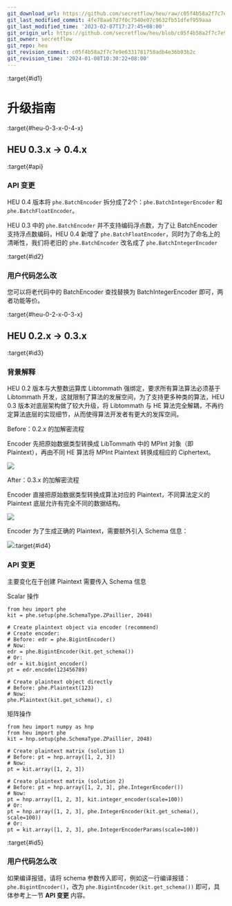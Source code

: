 ```yaml
---
git_download_url: https://github.com/secretflow/heu/raw/c05f4b58a2f7c7e9e6331781758adb4e36b03b2c/docs/references/upgrade_guide.rst
git_last_modified_commit: 4fe78aa67d7f0c7540e07c9632fb51dfef959aaa
git_last_modified_time: '2023-02-07T17:27:45+08:00'
git_origin_url: https://github.com/secretflow/heu/blob/c05f4b58a2f7c7e9e6331781758adb4e36b03b2c/docs/references/upgrade_guide.rst
git_owner: secretflow
git_repo: heu
git_revision_commit: c05f4b58a2f7c7e9e6331781758adb4e36b03b2c
git_revision_time: '2024-01-08T10:30:22+08:00'
---
```


:target{#id1}

# 升级指南

<style>
  {"\n    .red {color:#CC6600}\n    .blue {color:#6C8EBF}\n"}
</style>

:target{#heu-0-3-x-0-4-x}

## HEU 0.3.x → 0.4.x

:target{#api}

### API 变更

HEU 0.4 版本将 `phe.BatchEncoder` 拆分成了2个：`phe.BatchIntegerEncoder` 和 `phe.BatchFloatEncoder`。

HEU 0.3 中的 `phe.BatchEncoder` 并不支持编码浮点数，为了让 BatchEncoder 支持浮点数编码，HEU 0.4 新增了 `phe.BatchFloatEncoder`，同时为了命名上的清晰性，我们将老旧的 `phe.BatchEncoder` 改名成了 `phe.BatchIntegerEncoder`

:target{#id2}

### 用户代码怎么改

您可以将老代码中的 BatchEncoder 查找替换为 BatchIntegerEncoder 即可，两者功能等价。

:target{#heu-0-2-x-0-3-x}

## HEU 0.2.x → 0.3.x

:target{#id3}

### 背景解释

HEU 0.2 版本与大整数运算库 Libtommath 强绑定，要求所有算法算法必须基于 Libtommath 开发，这就限制了算法的发展空间，为了支持更多种类的算法，HEU 0.3 版本对底层架构做了较大升级，将 Libtommath 与 HE 算法完全解耦，不再约定算法底层的实现细节，从而使得算法开发者有更大的发挥空间。

Before：0.2.x 的加解密流程

Encoder 先把原始数据类型转换成 LibTommath 中的 MPInt 对象（即 Plaintext），再由不同 HE 算法将 MPInt Plaintext 转换成相应的 Ciphertext。

![](../_assets/0_2_flow.png)

After：0.3.x 的加解密流程

Encoder 直接把原始数据类型转换成算法对应的 Plaintext，不同算法定义的 Plaintext 底层允许有完全不同的数据结构。

![](../_assets/0_3_flow.png)

Encoder 为了生成正确的 Plaintext，需要额外引入 Schema 信息：

![](../_assets/0_3_encoder.png):target{#id4}

### API 变更

主要变化在于创建 Plaintext 需要传入 Schema 信息

Scalar 操作

```python3
from heu import phe
kit = phe.setup(phe.SchemaType.ZPaillier, 2048)

# Create plaintext object via encoder (recommend)
# Create encoder:
# Before: edr = phe.BigintEncoder()
# Now:
edr = phe.BigintEncoder(kit.get_schema())
# Or:
edr = kit.bigint_encoder()
pt = edr.encode(123456789)

# Create plaintext object directly
# Before: phe.Plaintext(123)
# Now:
phe.Plaintext(kit.get_schema(), c)
```

矩阵操作

```python3
from heu import numpy as hnp
from heu import phe
kit = hnp.setup(phe.SchemaType.ZPaillier, 2048)

# Create plaintext matrix (solution 1)
# Before: pt = hnp.array([1, 2, 3])
# Now:
pt = kit.array([1, 2, 3])

# Create plaintext matrix (solution 2)
# Before: pt = hnp.array([1, 2, 3], phe.IntegerEncoder())
# Now:
pt = hnp.array([1, 2, 3], kit.integer_encoder(scale=100))
# Or:
pt = hnp.array([1, 2, 3], phe.IntegerEncoder(kit.get_schema(), scale=100))
# Or:
pt = kit.array([1, 2, 3], phe.IntegerEncoderParams(scale=100))
```

:target{#id5}

### 用户代码怎么改

如果编译报错，请将 schema 参数传入即可，例如这一行编译报错：`phe.BigintEncoder()`，改为 `phe.BigintEncoder(kit.get_schema())` 即可，具体参考上一节 <strong>API 变更</strong> 内容。
